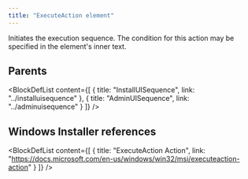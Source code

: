 ```yaml
---
title: "ExecuteAction element"
---
```



Initiates the execution sequence. The condition for this action may be specified in the element's inner text.


## Parents

<BlockDefList content={[
    {
      title: "InstallUISequence",
      link: "../installuisequence"
    },
    {
      title: "AdminUISequence",
      link: "../adminuisequence"
    }
  ]}
/>

## Windows Installer references

<BlockDefList content={[
    {
      title: "ExecuteAction Action",
      link: "https://docs.microsoft.com/en-us/windows/win32/msi/executeaction-action"
    }
  ]}
/>

